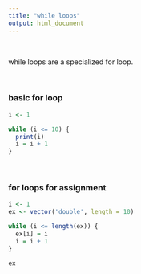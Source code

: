 ```yaml
---
title: "while loops"
output: html_document
---
```


<br>

while loops are a specialized for loop.


<br> 

### basic for loop

```r
i <- 1 

while (i <= 10) {
  print(i)
  i = i + 1
}
```


<br>

### for loops for assignment

```r
i <- 1
ex <- vector('double', length = 10)

while (i <= length(ex)) {
  ex[i] = i
  i = i + 1
}

ex
```

<br>
